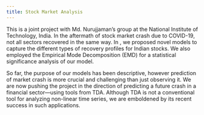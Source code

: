 ```yaml
---
title: Stock Market Analysis
---
```

This is a joint project with Md. Nurujjaman's group at the National Institute of
Technology, India. In the aftermath of stock market crash due to COVID-19, not
all sectors recovered in the same way. In \cite{rai_sentiment-based_2022}, we
proposed novel models to capture the different types of recovery profiles for
Indian stocks. We also employed the Empirical Mode Decomposition (EMD) for a
statistical significance analysis of our model. 

So far, the purpose of our models has been descriptive, however prediction of
market crash is more crucial and challenging than just observing it. We are now
pushing the project in the direction of predicting a future crash in a
financial sector---using tools from TDA. Although TDA is not a conventional tool
for analyzing non-linear time series, we are emboldened by its recent success in
such applications.